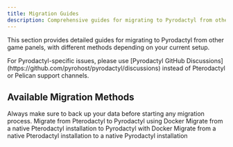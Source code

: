 ```yaml
---
title: Migration Guides
description: Comprehensive guides for migrating to Pyrodactyl from other game panels
---
```


This section provides detailed guides for migrating to Pyrodactyl from other game panels, with different methods depending on your current setup.

<Callout type="info">
  For Pyrodactyl-specific issues, please use [Pyrodactyl GitHub
  Discussions](https://github.com/pyrohost/pyrodactyl/discussions) instead of
  Pterodactyl or Pelican support channels.
</Callout>

## Available Migration Methods

<Callout type="warn">
  Always make sure to back up your data before starting any migration process.
</Callout>

<Cards>
  <Card title="Docker Migration" href="/docs/migrations/docker">
    Migrate from Pterodactyl to Pyrodactyl using Docker
  </Card>
  <Card
    title="Native to Docker Migration"
    href="/docs/migrations/native-to-docker"
  >
    Migrate from a native Pterodactyl installation to Pyrodactyl with Docker
  </Card>
  <Card
    title="Native to Native Migration"
    href="/docs/migrations/native-to-native"
  >
    Migrate from a native Pterodactyl installation to a native Pyrodactyl
    installation
  </Card>
</Cards>
